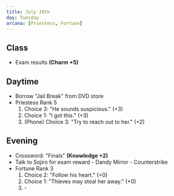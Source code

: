 ```yaml
---
title: July 19th
day: Tuesday
arcana: [Priestess, Fortune]
---
```


## Class
- Exam results **(Charm +5)**

## Daytime
- Borrow "Jail Break" from DVD store
- Priestess Rank 5
    1. Choice 3: "He sounds suspicious." (+3)
    1. Choice 1: "I got this." (+3)
    1. (Phone) Choice 3: "Try to reach out to her." (+2)

## Evening
- Crossword: "Finals" **(Knowledge +2)**
- Talk to Sojiro for exam reward - Dandy Mirror - Counterstrike
- Fortune Rank 3
    1. Choice 2: "Follow his heart." (+0)
    1. Choice 1: "Thieves may steal her away." (+0)
    1. \-